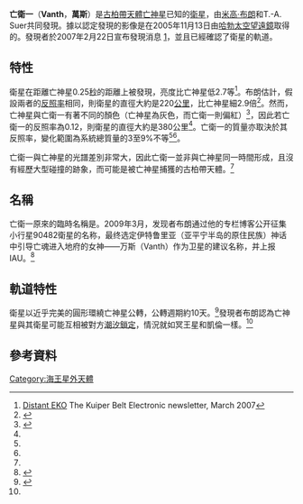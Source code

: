 {{noteTA
|G1=Astronomy
}}

{{Infobox planet
| bgcolour = #a0ffa0
| name = 萬斯
| image = [[File:Orcus-moon.jpg|File:Orcus-moon.jpg]]
| caption = 亡衛一與亡神星想像圖
| discovery = yes
| discoverer = [[米高·布朗|米高·布朗]]、T.-A. Suer
| discovered = 2005年11月13日
| mp_name = '''(90482) Orcus I Vanth'''
| pronounced = {{IPAc-en|ˈ|v|æ|n|θ}}
| note = yes
| alt_names = S/2005 (90482) 1,<br>Orcus I
| orbit_ref = <ref name=Carry2011/>
| semimajor = 9030 ± 89 km
| eccentricity = 0.007 ± 0.003
| period = 9.5406 ± 0.0004 [[day|d]]
| inclination = ±21
| satellite_of = [[亡神星|亡神星]]
| physical_characteristics = yes
| dimensions = 378 ± 100 km (參照亡衛一的視星等)<ref name=Carry2011/><br>276 ± 17 km (假設與亡神星的反照率相同)<ref name=Fornasier>Fornasier et al. (2013)</ref>
| mass = 2–6{{Esp|19}} kg
| density = ≈1.5 g/cm<sup>3</sup>
| escape_velocity = ≈0.447 km/s
| surface_grav = ≈{{Gr|0.06|190|2}} m/s<sup>2</sup>
| single_temperature = 
| rotation = 同步自轉<ref name="Ortiz2011">{{Cite journal|title=A mid-term astrometric and photometric study of trans-Neptunian object (90482) Orcus|url=http://www.aanda.org/10.1051/0004-6361/201015309|last=Ortiz|first=J. L.|last2=Cikota|first2=A.|journal=Astronomy & Astrophysics|doi=10.1051/0004-6361/201015309|volume=525|issn=0004-6361|last3=Cikota|first3=S.|last4=Hestroffer|first4=D.|last5=Thirouin|first5=A.|last6=Morales|first6=N.|last7=Duffard|first7=R.|last8=Gil-Hutton|first8=R.|last9=Santos-Sanz|first9=P.}}</ref>
| axial_tilt = 
| albedo = ≈0.12<ref name=Carry2011/>
| spectral_type= 中度紅色 ([[可見光|可見光]])<ref name="Brown2010"/>
| magnitude = 21.97 ± 0.05<ref name="Brown2010"/>
| abs_magnitude = 4.88 ± 0.05<ref name="Brown2010"/>
}}

'''亡衛一'''（'''Vanth'''，'''萬斯'''）是[[古柏帶|古柏帶]][[天體|天體]][[亡神星|亡神星]]已知的[[衛星|衛星]]，由[[米高·布朗|米高·布朗]]和T.-A. Suer共同發現。據以認定發現的影像是在2005年11月13日由[[哈勃太空望遠鏡|哈勃太空望遠鏡]]取得的。發現者於2007年2月22日宣布發現消息<!--- http://cfa-www.harvard.edu/iauc/08800/08812.html (subscription required during blackout period) ---> [http://www.johnstonsarchive.net/astro/astmoons/am-90482.html]{{Wayback|url=http://www.johnstonsarchive.net/astro/astmoons/am-90482.html |date=20161104005241 }}，並且已經確認了衛星的軌道。

==特性==
衛星在距離亡神星0.25[[弧秒|秒]]的距離上被發現，亮度比亡神星低2.7等<ref name="EKO51">[http://www.boulder.swri.edu/ekonews/issues/past/n051/html/index.html Distant EKO] {{Wayback|url=http://www.boulder.swri.edu/ekonews/issues/past/n051/html/index.html |date=20070912203658 }} The Kuiper Belt Electronic newsletter, March 2007</ref>。布朗估計，假設兩者的[[反照率|反照率]]相同，則衛星的直徑大約是220[[公里|公里]]，比亡神星細2.9倍<ref name=Carry2011>{{Cite journal|title=Integral-field spectroscopy of (90482) Orcus-Vanth|url=http://www.aanda.org/10.1051/0004-6361/201117486|last=Carry|first=B.|last2=Hestroffer|first2=D.|journal=Astronomy & Astrophysics|doi=10.1051/0004-6361/201117486|volume=534|issn=0004-6361|last3=DeMeo|first3=F. E.|last4=Thirouin|first4=A.|last5=Berthier|first5=J.|last6=Lacerda|first6=P.|last7=Sicardy|first7=B.|last8=Doressoundiram|first8=A.|last9=Dumas|first9=C.}}</ref>。然而，亡神星與亡衛一有著不同的顏色（亡神星為灰色，而亡衛一則偏紅）<ref name="Brown2010">{{cite journal
  |last=Brown |first=M.E.
  |author2=Ragozzine, D. |author3=Stansberry, J. |author4= Fraser, W.C. 
  |title=The size, density, and formation of the Orcus-Vanth system in the Kuiper belt
  |journal=The Astronomical Journal
  |volume=139
  |issue=6 |pages=2700–2705 |date=2010
  |doi=10.1088/0004-6256/139/6/2700
  |arxiv=0910.4784
  |bibcode=2010AJ....139.2700B}}</ref>，因此若亡衛一的反照率為0.12，則衛星的直徑大約是380公里<ref name=Carry2011 />。亡衛一的質量亦取決於其反照率，變化範圍為系統總質量的3至9%不等<ref name=Carry2011/><ref name="Brown2010"/>。

亡衛一與亡神星的光譜差別非常大，因此亡衛一並非與亡神星同一時間形成，且沒有經歷大型碰撞的跡象，而可能是被亡神星捕獲的古柏帶天體。<ref name=MBP/>

==名稱==
亡衛一原來的臨時名稱是{{nowrap|'''S/2005 (90482) 1'''}}。2009年3月，发现者布朗通过他的专栏博客公开征集小行星90482衛星的名称，最终选定伊特鲁里亚（亚平宁半岛的原住民族）神话中引导亡魂进入地府的女神——万斯（Vanth）作为卫星的建议名称，并上报IAU。<ref name=brown16>{{cite web
  |date=2009-04-06
  |title=Orcus Porcus
  |publisher=Mike Brown's Planets (blog)
  |author=[[米高·E·布朗|米高·E·布朗]]
  |url=http://www.mikebrownsplanets.com/2009/04/orcus-porcus.html
  |accessdate=2009-04-06
  |archive-date=2012-02-08
  |archive-url=https://www.webcitation.org/65IF1GLGV?url=http://www.mikebrownsplanets.com/2009/04/orcus-porcus.html
  |dead-url=yes
  }}</ref>

==軌道特性==
衛星以近乎完美的圓形環繞亡神星公轉，公轉週期約10天。<ref name=MBP>{{cite web
  |date=2009-03-23
  |title=S/1 90482 (2005) needs your help
  |publisher=Mike Brown's Planets (blog)
  |author=Michael E. Brown
  |author-link=Michael E. Brown
  |url=http://www.mikebrownsplanets.com/2009/03/s1-90482-2005-needs-your-help.html
  |accessdate=2009-03-25
  |archive-date=2009-03-28
  |archive-url=https://web.archive.org/web/20090328012339/http://www.mikebrownsplanets.com/2009/03/s1-90482-2005-needs-your-help.html
  |dead-url=yes
  }}</ref>發現者布朗認為亡神星與其衛星可能互相被對方[[潮汐鎖定|潮汐鎖定]]，情況就如冥王星和凱倫一樣。<ref name=MBP/>

==參考資料==
{{Reflist|30em}}

{{太陽系的衛星}}
{{外海王星天體}}

[[Category:海王星外天體|Category:海王星外天體]]